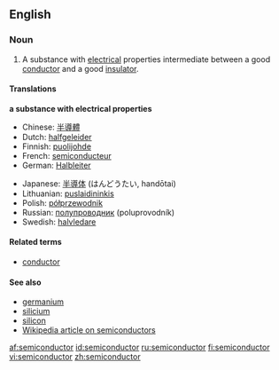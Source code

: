 ==English==

===Noun===
{{en-noun}}

#{{physics}} A substance with [[electrical]] properties intermediate between a good [[conductor]] and a good [[insulator]].

====Translations====
'''a substance with electrical properties'''
{{top}}
*Chinese: [[半導體]]
*Dutch: [[halfgeleider]] {{m}}
*Finnish: [[puolijohde]]
*French: [[semiconducteur]] {{m}}
*German: [[Halbleiter]] {{m}}
{{mid}}
*Japanese: [[半導体]] (はんどうたい, handōtai)
*Lithuanian: [[puslaidininkis]] {{m}}
*Polish: [[półprzewodnik]] {{m}}
*Russian: [[полупроводник]] (poluprovodník){{m}}
*Swedish: [[halvledare]] {{c}}
{{bottom}}

====Related terms====
*[[conductor]]

====See also====
*[[germanium]]
*[[silicium]]
*[[silicon]]
*[[w:Semiconductor|Wikipedia article on semiconductors]]

[[af:semiconductor]]
[[id:semiconductor]]
[[ru:semiconductor]]
[[fi:semiconductor]]
[[vi:semiconductor]]
[[zh:semiconductor]]